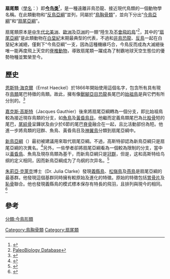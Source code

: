 {{更新|time=2019-09-22T08:26:07+00:00}}
{{Expand language|en|time=2019-09-22T08:26:07+00:00}}
{{Automatic Taxobox
| fossil_range = {{Fossil range|130|0}}
| image = Hesperornis BW.jpg
| image_caption = [[黃昏鳥|黃昏鳥]]
| taxon= Ornithurae
| authority = [[恩斯特·海克爾|Haeckel]], 1866
| subdivision_ranks = 亞類
| subdivision = 
* †[[虛椎鳥屬|虛椎鳥屬]] ''Apatornis''
* †[[腦鳥屬|腦鳥屬]] ''Cerebavis''
* †[[工會鳥屬|工會鳥屬]] ''Guildavis''
* †[[忽視鳥屬|忽視鳥屬]] ''Iaceornis''
* †[[閾鳥屬|閾鳥屬]] ''Limenavis''
* †[[秦嶺鳥屬|秦嶺鳥屬]] ''Qinornis''
* †[[甘肃鸟属|甘肃鸟属]] ''Gansus''
* †[[长嘴鸟属(扇尾類)|长嘴鸟属]] ''Changzuiornis''
* †[[飛翔鸟属|飛翔鸟属]] ''Tingmiatornis''
* †[[加爾鸟属|加爾鸟属]] ''Gallornis''
* †[[鱼鸟属|鱼鸟属]] ''Ichthyornis''
* †{{link-en|漸始鳥目|Ambiortiformes}} Ambiortiformes
* †{{link-en|巴塔哥尼鳥目|Patagopterygiformes}} Patagopterygiformes
* †[[黄昏鸟目|黄昏鸟目]] Hesperornithes
* [[鸟纲|鸟纲]] Aves
}}

'''扇尾類'''（[[學名|學名]]：{{lang|la|Ornithurae}}）即'''[[今鸟类|今鸟类]]'''<ref>{{Cite book|title=古脊椎动物学（第四版）|last=Benton|first=Michael J.|publisher=科学出版社|year=2017|isbn=9787030524935|location=北京|pages=|authorlink=}}</ref>，是一種遠離非鳥恐龍、接近現代鳥類的一個動物學名稱。在此類動物和“[[反鳥亞綱|反鳥亞綱]]”並列，同屬於“[[鳥胸骨類|鳥胸骨類]]”，並向下分出“[[今鳥亞綱|今鳥亞綱]]”和“[[扇尾亞綱|扇尾亞綱]]”。

扇尾類原本是[[中生代|中生代]][[北美洲|北美洲]]、[[歐洲|歐洲]]及[[亞洲|亞洲]]的一類“陸生及[[不會飛的鳥|不會飛的鳥]]”<ref>[http://paleodb.org/cgi-bin/bridge.pl?action=checkTaxonInfo&taxon_no=137276&is_real_user=1 PaleoBiology Database]</ref>，其中的“[[扇尾亞綱|扇尾亞綱]]”是此類動物在[[白堊紀|白堊紀]]末期最典型的代表，不過和[[非鳥恐龍|非鳥恐龍]]、[[反鳥|反鳥]]一起在白堊紀末滅絕，僅剩下“今鳥亞綱”一支，因為這種機緣巧合，今鳥反而成為大滅絕後唯一能再度飛上天空的[[脊椎動物|脊椎動物]]，導致扇尾類一躍成為了制霸地球天空生態位的優勢物種並繁榮至今。

==歷史==
[[恩斯特·海克爾|恩斯特·海克爾]]（Ernst Haeckel）於1866年開始使用{{lang|la|Ornithurae}}這個名字，包含所有具有現存[[鳥類|鳥類]]尾巴特徵的鳥類。故此，擁有像[[獸腳亞目|獸腳亞目]][[恐龍|恐龍]]長尾巴的[[始祖鳥|始祖鳥]]是與它們有所分別的。<ref name="Haeckel1886">{{Cite book|author=Haeckel, Ernst|year=1866|title=Generelle Morphologie der Organismen|url=https://archive.org/details/bub_gb_wghbAAAAQAAJ|location=Berlin|publisher=Georg Reimer}}</ref>

[[嘉克斯·高斯特|嘉克斯·高斯特]]（Jacques Gauthier）後來將扇尾亞綱轉為一個分支，即比始祖鳥較為接近現存鳥類的分支，如[[魚鳥|魚鳥]]及[[黃昏鳥目|黃昏鳥目]]。他繼而定義鳥類尾巴為比[[股骨|股骨]]短的尾巴，[[尾綜骨|尾綜骨]]呈鏵狀及由少於6節的尾巴[[脊骨|脊骨]]融合在一起，且比活動部份為短。他進一步將鳥類的冠群、魚鳥、黃昏鳥目及[[神翼鳥|神翼鳥]]分類到扇尾亞綱中。

[[新鸟亚纲|新鳥亞綱]]（{{lang|la|Neornithes}}）最初被建議用來取代扇尾亞綱。不過，高斯特卻認為新鳥亞綱只是扇尾亞綱的次異名。<ref name="Gauthier&deQueiroz2001">{{Cite book|author=Gauthier, Jacques, de Queiroz, Kevin|year=2001|chapter=Feathered dinosaurs, flying dinosaurs, crown dinosaurs, and the name 'Aves'|title=New Perspective on the Origin and Evolution of Birds: Proceedings of the International Symposium in Honor of John H. Ostrom|publisher=Yale Peabody Museum. Yale University|location=New Haven, Conn. USA}}</ref>另外，一些學者卻將扇尾亞綱看為一個較為限制的分支，當中以[[黃昏鳥|黃昏鳥]]、魚鳥及現存鳥類為基干，而新鳥亞綱只是[[冠群|冠群]]，但是，这和高斯特给鸟纲的定义相同，因而新鳥亞綱成为了鸟纲的次异名。<ref name="chiappe2007">{{cite book|last=Chiappe|first=Luis M.|year=2007|title=Glorified Dinosaurs: The Origin and Early Evolution of Birds|location=Sydney|publisher=University of New South Wales Press|isbn=978-0-86840-413-4}}</ref>

[[朱莉亞·克萊克|朱莉亞·克萊克]]博士（Dr. Julia Clarke）發現[[義縣鳥|義縣鳥]]、[[松嶺鳥|松嶺鳥]]及[[燕鳥|燕鳥]]是扇尾亞綱的最基群。他發現這個基群同時擁有較原始及進化的特徵。原始的特徵包括[[胃骨片|胃骨片]]及[[恥骨|恥骨]]聯合。他也發現義縣鳥的模式標本保存有特長的飛羽，且排列與現今的相同。<ref name="Clarkeetal2006">{{Cite journal|author=Clarke, Julia A., Zhou, Zhonghe, Zhang, Fucheng|year=2006|title=Insight into the evolution of avian flight from a new clade of Early Cretaceous ornithurines from China and the morphology of ''Yixianornis grabaui''|journal=Journal of Anatomy|volume=208|pages=287-308}}</ref>

==參考==
{{reflist}}
{{近鳥型恐龍|B.}}
{{Taxonbar|from=Q3239179}}

[[Category:鳥胸骨類|Category:鳥胸骨類]]
[[Category:扇尾類|Category:扇尾類]]
[[分類:今鳥形類|分類:今鳥形類]]